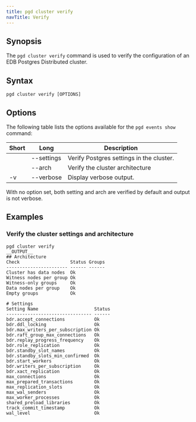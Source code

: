 ```yaml
---
title: pgd cluster verify
navTitle: Verify
---
```


## Synopsis

The `pgd cluster verify` command is used to verify the configuration of an EDB Postgres Distributed cluster.

## Syntax

```plaintext
pgd cluster verify [OPTIONS]
```

## Options

The following table lists the options available for the `pgd events show` command:

| Short | Long       | Description                              |
|-------|------------|------------------------------------------|
|       | --settings | Verify Postgres settings in the cluster. |
|       | --arch     | Verify the cluster architecture          |
| -v    | --verbose  | Display verbose output.                  |

With no option set, both setting and arch are verified by default and output is not verbose.

## Examples

### Verify the cluster settings and architecture

```shell
pgd cluster verify
__OUTPUT__
## Architecture
Check                   Status Groups
----------------------- ------ ------
Cluster has data nodes  Ok           
Witness nodes per group Ok           
Witness-only groups     Ok           
Data nodes per group    Ok           
Empty groups            Ok           

# Settings
Setting Name                     Status
-------------------------------- ------
bdr.accept_connections           Ok    
bdr.ddl_locking                  Ok    
bdr.max_writers_per_subscription Ok    
bdr.raft_group_max_connections   Ok    
bdr.replay_progress_frequency    Ok    
bdr.role_replication             Ok    
bdr.standby_slot_names           Ok    
bdr.standby_slots_min_confirmed  Ok    
bdr.start_workers                Ok    
bdr.writers_per_subscription     Ok    
bdr.xact_replication             Ok    
max_connections                  Ok    
max_prepared_transactions        Ok    
max_replication_slots            Ok    
max_wal_senders                  Ok    
max_worker_processes             Ok    
shared_preload_libraries         Ok    
track_commit_timestamp           Ok    
wal_level                        Ok  
```